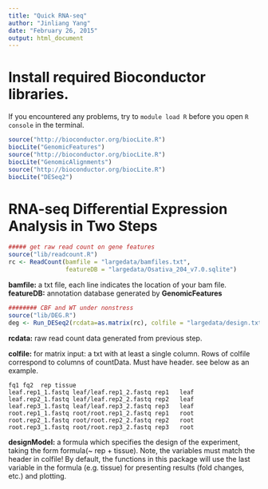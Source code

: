 ```yaml
---
title: "Quick RNA-seq"
author: "Jinliang Yang"
date: "February 26, 2015"
output: html_document
---
```


# Install required **Bioconductor** libraries.
If you encountered any problems, try to `module load R` before you open `R console` in the terminal.
```r
source("http://bioconductor.org/biocLite.R")
biocLite("GenomicFeatures")
source("http://bioconductor.org/biocLite.R")
biocLite("GenomicAlignments")
source("http://bioconductor.org/biocLite.R")
biocLite("DESeq2")
```
# RNA-seq Differential Expression Analysis in Two Steps


```r

##### get raw read count on gene features
source("lib/readcount.R")
rc <- ReadCount(bamfile = "largedata/bamfiles.txt", 
                featureDB = "largedata/Osativa_204_v7.0.sqlite")
```

**bamfile:** a txt file, each line indicates the location of your bam file.  
**featureDB:** annotation database generated by __GenomicFeatures__


```r
######## CBF and WT under nonstress
source("lib/DEG.R")
deg <- Run_DESeq2(rcdata=as.matrix(rc), colfile = "largedata/design.txt", designModel = formula(~ rep + tissue))

```


**rcdata:** raw read count data generated from previous step.

**colfile:** for matrix input: a txt with at least a single column. Rows of colfile correspond to columns of countData. Must have header. see below as an example.

```
fq1 fq2  rep tissue
leaf.rep1_1.fastq leaf/leaf.rep1_2.fastq rep1   leaf
leaf.rep2_1.fastq leaf/leaf.rep2_2.fastq rep2   leaf
leaf.rep3_1.fastq leaf/leaf.rep3_2.fastq rep3   leaf
root.rep1_1.fastq root/root.rep1_2.fastq rep1   root
root.rep2_1.fastq root/root.rep2_2.fastq rep2   root
root.rep3_1.fastq root/root.rep3_2.fastq rep3   root
```

**designModel:** a formula which specifies the design of the experiment, taking the form formula(~  rep + tissue). Note, the variables must match the header in colfile! By default, the functions in this package will use the last variable in the formula (e.g. tissue) for presenting results (fold changes, etc.) and plotting.


